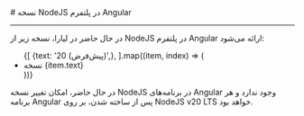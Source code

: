 

<Layout>
<Head>
<title>مستندات مشاهده نسخه NodeJS در Angular - لیارا</title>

<meta property="og:title" content="مستندات خدمات رایانش ابری لیارا" />
<meta property="og:description" content="مستندات مربوط به نسخه‌های NodeJS موجود در Angular"  />
<meta property="og:image" content="https://files.liara.ir/liara/logos/liara-poster.jpg" />
</Head>
# نسخه NodeJS در پلتفرم Angular
<hr className="mb-2" />

در حال حاضر در لیارا، نسخه زیر از NodeJS در پلتفرم Angular ارائه می‌شود:

<ul className="pr-4">
  {[
    {text: '20 (پیش‌فرض)',},
  ].map((item, index) => (
    <li
      key={index}
      style={{
        textDecorationColor: "#9ca3af"
      }}
    >
        نسخه {item.text}
    </li>
  ))}
</ul>

<div className="h-4" />
<Alert variant='warning'>
<p>
در حال حاضر، امکان تغییر نسخه NodeJS در برنامه‌های Angular وجود ندارد و هر برنامه Angular پس از ساخته شدن، بر روی NodeJS v20 LTS خواهد بود.
</p>
</Alert>


</Layout>